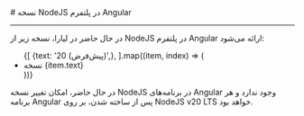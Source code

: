 

<Layout>
<Head>
<title>مستندات مشاهده نسخه NodeJS در Angular - لیارا</title>

<meta property="og:title" content="مستندات خدمات رایانش ابری لیارا" />
<meta property="og:description" content="مستندات مربوط به نسخه‌های NodeJS موجود در Angular"  />
<meta property="og:image" content="https://files.liara.ir/liara/logos/liara-poster.jpg" />
</Head>
# نسخه NodeJS در پلتفرم Angular
<hr className="mb-2" />

در حال حاضر در لیارا، نسخه زیر از NodeJS در پلتفرم Angular ارائه می‌شود:

<ul className="pr-4">
  {[
    {text: '20 (پیش‌فرض)',},
  ].map((item, index) => (
    <li
      key={index}
      style={{
        textDecorationColor: "#9ca3af"
      }}
    >
        نسخه {item.text}
    </li>
  ))}
</ul>

<div className="h-4" />
<Alert variant='warning'>
<p>
در حال حاضر، امکان تغییر نسخه NodeJS در برنامه‌های Angular وجود ندارد و هر برنامه Angular پس از ساخته شدن، بر روی NodeJS v20 LTS خواهد بود.
</p>
</Alert>


</Layout>